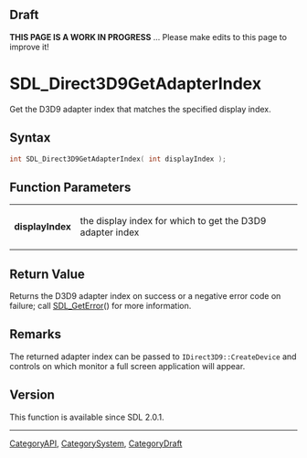 
== Draft ==


'''THIS PAGE IS A WORK IN PROGRESS''' ... Please make edits to this page to improve it!


<!-- #*^*^*^*^*See https://wiki.libsdl.org/SGFunctions for details on editing this page*^*^*^*^* -->


= SDL_Direct3D9GetAdapterIndex =

Get the D3D9 adapter index that matches the specified display index.

== Syntax ==

<syntaxhighlight lang='c'>
int SDL_Direct3D9GetAdapterIndex( int displayIndex );
</syntaxhighlight>

== Function Parameters ==

{|
|'''displayIndex'''
|the display index for which to get the D3D9 adapter index
|}

== Return Value ==

Returns the D3D9 adapter index on success or a negative error code on
failure; call [[SDL_GetError]]() for more information.



== Remarks ==

The returned adapter index can be passed to
<code>IDirect3D9::CreateDevice</code> and controls on which monitor a full
screen application will appear.

== Version ==

This function is available since SDL 2.0.1.


----
[[CategoryAPI]], [[CategorySystem]], [[CategoryDraft]]
<!-- #See the Style Guide for instructions on editing the footer. -->


